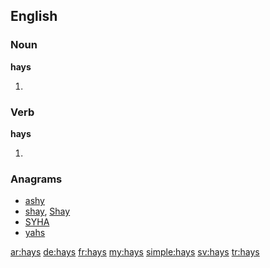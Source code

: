 ==English==

===Noun===
'''hays'''

# {{plural of|hay}}

===Verb===
'''hays'''

# {{en-third-person singular of|hay}}

===Anagrams===
* [[ashy#English|ashy]]
* [[shay#English|shay]], [[Shay#English|Shay]]
* [[SYHA#English|SYHA]]
* [[yahs#English|yahs]]

[[ar:hays]]
[[de:hays]]
[[fr:hays]]
[[my:hays]]
[[simple:hays]]
[[sv:hays]]
[[tr:hays]]